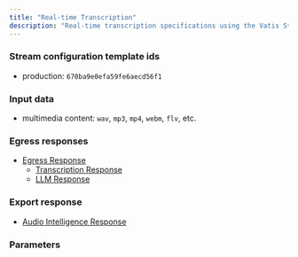```yaml
---
title: "Real-time Transcription"
description: "Real-time transcription specifications using the Vatis Streams API"
---
```



### <Icon icon="sliders" iconType="light" size="24"/>  Stream configuration template ids
* production: `670ba9e0efa59fe6aecd56f1`

### <Icon icon="upload" iconType="light" size="24"/>  Input data
* multimedia content: `wav`, `mp3`, `mp4`, `webm`, `flv`, etc.

### <Icon icon="download" iconType="light" size="24"/>  Egress responses
- [Egress Response](/api-reference/schemas/egress/stream-sink-message)
    - [Transcription Response](/api-reference/schemas/egress/transcription-response)
    - [LLM Response](/api-reference/schemas/egress/llm-response)

### <Icon icon="file-code" iconType="light" size="24"/>  Export response
- [Audio Intelligence Response](/api-reference/schemas/export/audio-intelligence-response)

### <Icon icon="wrench" iconType="light" size="24"/>  Parameters
<AccordionGroup>
    <Accordion title="Transcription">
        <TranscriptionParameters/>
    </Accordion>
    <Accordion title="Audio Intelligence">
        <AudioIntelligenceParameters/>
    </Accordion>
</AccordionGroup>